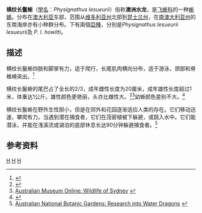 {{Speciesbox
| taxon = Physignathus lesueurii
| status = NE
| image = Physignathus lesueurii lesueurii (Sydney, 2010-03-24).jpg
| binomial_authority = ([[约翰·爱德华·格雷|Gray]], 1831)
| subdivision_ranks = 亚种
| subdivision = 
''Physignathus lesueurii lesueurii''<br/>
''Physignathus lesueurii howitti'' 
}}

'''横纹长鬣蜥'''（[[學名|學名]]：''Physignathus lesueurii''）俗称'''澳洲水龙'''，是[[飞蜥科|飞蜥科]]的一种[[蜥蜴|蜥蜴]]。分布在[[澳大利亚|澳大利亚]]东部，范围从[[维多利亚州|维多利亚州]]北部到[[昆士兰州|昆士兰州]]，在[[南澳大利亚州|南澳大利亚州]]的东南海岸亦有小种群分布。下有兩個[[亞種|亞種]]，分別是''Physignathus lesueurii lesueurii''及 ''P. l. howitti''。

== 描述 ==
横纹长鬣蜥四肢和脚掌有力，适于爬行，长尾肌肉横向分布，适于游泳，颈部和脊椎嵴突出。<ref name=JCUP>{{citation|last1=Maruyama |first1=Kaori |last2=Langkilde |first2=Tracy |title=Physignathus lesueurii |url=http://www.jcu.edu.au/school/tbiol/zoology/herp/Physignathuslesueuri.pdf |publisher=James Cook University |accessdate=2009-05-21 |deadurl=yes |archiveurl=https://web.archive.org/web/20080727073914/http://www.jcu.edu.au/school/tbiol/zoology/herp/Physignathuslesueuri.pdf |archivedate=2008-07-27 }}</ref> 

横纹长鬣蜥的尾巴占了全长的2/3，成年雌性长度为20厘米，成年雄性长度超过1米，体重达1公斤。雄性颜色更艳丽，头亦比雌性大。<ref name="Willa">{{Cite web |url=http://calamvalecreek.awardspace.com/willa.html |title=Critters of Calamvale Creek: Eastern Water Dragon |access-date=2010-10-21 |archive-url=https://web.archive.org/web/20110725084330/http://calamvalecreek.awardspace.com/willa.html |archive-date=2011-07-25 |dead-url=yes }}</ref><ref>[http://www.faunanet.gov.au/wos/factfile.cfm?Fact_ID=292 Australian Museum Online: Wildlife of Sydney] {{webarchive|url=https://web.archive.org/web/20070612034015/http://www.faunanet.gov.au/wos/factfile.cfm?Fact_ID=292 |date=2007-06-12 }}</ref>幼蜥颜色差别不大。<ref name = Whispa>{{Cite web |url=http://calamvalecreek.awardspace.com/whispa.html |title=Critters of Calamvale Creek: baby Eastern Water Dragon  |access-date=2010-10-21 |archive-url=https://web.archive.org/web/20110725084320/http://calamvalecreek.awardspace.com/whispa.html |archive-date=2011-07-25 |dead-url=yes }}</ref>

横纹长鬣蜥在野外生性胆小，但是在郊外和花园逐渐适应人类的存在。它们移动迅速，攀爬有力。当遇到潜在捕食者，它们在茂密植被下躲避，或跳入水中。它们能潜泳，并能在浅溪流或湖泊的底部休息长达90分钟躲避捕食者。<ref name=anbgD>[http://www.anbg.gov.au/anbg/reptiles/dragon.html Australian National Botanic Gardens: Research into Water Dragons] {{webarchive|url=https://web.archive.org/web/20070630071831/http://www.anbg.gov.au/anbg/reptiles/dragon.html |date=2007-06-30 }}</ref>

==参考资料==
{{reflist}}

{{commons|Physignathus lesueurii}}
{{Taxonbar}}
[[Category:1831年描述的动物|H]]
[[Category:长鬣蜥属|H]]
[[Category:澳大利亞爬蟲類|H]]
